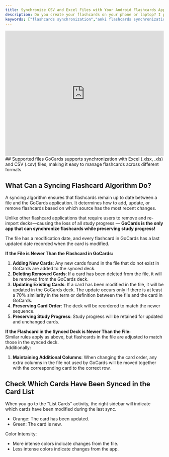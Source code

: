 ```yaml
---
title: Synchronize CSV and Excel Files with Your Android Flashcards App
description: Do you create your flashcards on your phone or laptop? I prefer using a larger screen, as it's more convenient for creating and organizing cards. However, I always review my flashcards on my smartphone since it's portable and accessible anywhere.
keywords: ["flashcards synchronization","anki flashcards synchronization","cards synchronization","anki cards synchronization","study cards synchronization","anki study cards synchronization","sync flashcards","sync flashcards excel","sync flashcards csv","sync cards","sync cards excel","sync cards csv","sync study cards","sync study cards excel","sync study cards csv","anki sync","anki sync excel","anki sync csv","anki sync flashcards","anki sync flashcards excel","anki sync flashcards csv","anki sync cards","anki sync cards excel","anki sync cards csv","anki sync study cards","anki sync study cards excel","anki sync study cards csv"]
---
```

<iframe width="100%" height="400" src="https://www.youtube.com/embed/rthjtSAq13A?si=ipRAJYeRNYG1ermM" title="YouTube video player" frameBorder="0" allow="accelerometer; autoplay; clipboard-write; encrypted-media; gyroscope; picture-in-picture; web-share" referrerPolicy="strict-origin-when-cross-origin" allowFullScreen></iframe>
## Supported files
GoCards supports synchronization with Excel (.xlsx, .xls) and CSV (.csv) files, making it easy to manage flashcards across different formats.

## What Can a Syncing Flashcard Algorithm Do?

A syncing algorithm ensures that flashcards remain up to date between a file and the GoCards application.
It determines how to add, update, or remove flashcards based on which source has the most recent changes.

Unlike other flashcard applications that require users to remove and re-import decks—causing the loss of all study progress
— **GoCards is the only app that can synchronize flashcards while preserving study progress!**

The file has a modification date, and every flashcard in GoCards has a last updated date recorded when the card is modified.

**If the File is Newer Than the Flashcard in GoCards:**
1. **Adding New Cards**: Any new cards found in the file that do not exist in GoCards are added to the synced deck.
2. **Deleting Removed Cards**: If a card has been deleted from the file, it will be removed from the GoCards deck.
3. **Updating Existing Cards**: If a card has been modified in the file, it will be updated in the GoCards deck.
The update occurs only if there is at least a 70% similarity in the term or definition between the file and the card in GoCards.
4. **Preserving Card Order**: The deck will be reordered to match the newer sequence.
5. **Preserving Study Progress**: Study progress will be retained for updated and unchanged cards.

**If the Flashcard in the Synced Deck is Newer Than the File:** \
Similar rules apply as above, but flashcards in the file are adjusted to match those in the synced deck. \
Additionally:
1. **Maintaining Additional Columns**: When changing the card order, any extra columns in the file not used by GoCards will be moved together with the corresponding card to the correct row.

## Check Which Cards Have Been Synced in the Card List
When you go to the "List Cards" activity, the right sidebar will indicate which cards have been modified during the last sync.
- Orange: The card has been updated.
- Green: The card is new.

Color Intensity:
- More intense colors indicate changes from the file.
- Less intense colors indicate changes from the app.